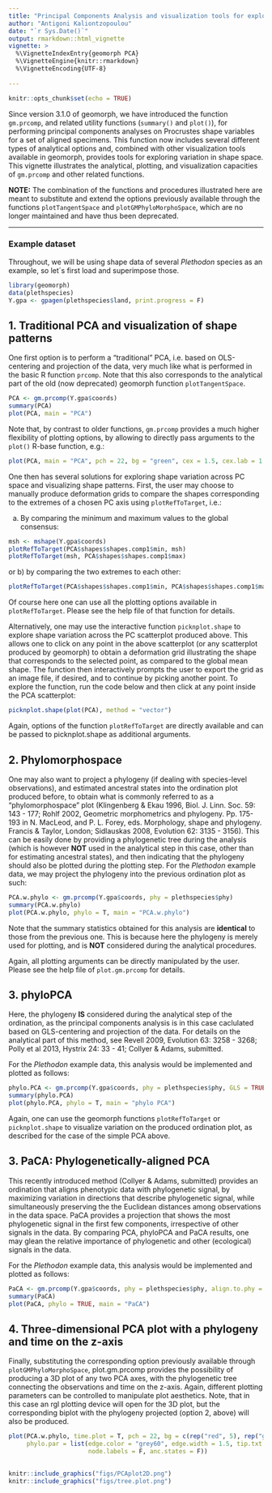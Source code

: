 ```yaml
---
title: "Principal Components Analysis and visualization tools for exploring shape space"
author: "Antigoni Kaliontzopoulou"
date: "`r Sys.Date()`"
output: rmarkdown::html_vignette
vignette: >
  %\VignetteIndexEntry{geomorph PCA}
  %\VignetteEngine{knitr::rmarkdown}
  %\VignetteEncoding{UTF-8}
  
---
```


```r
knitr::opts_chunk$set(echo = TRUE)
```


Since version 3.1.0 of geomorph, we have introduced the function `gm.prcomp`, and related utility functions (`summary()` and `plot()`), for performing principal components analyses on Procrustes shape variables for a set of aligned specimens. This function now includes several different types of analytical options and, combined with other visualization tools available in geomorph, provides tools for exploring variation in shape space. This vignette illustrates the analytical, plotting, and visualization capacities of `gm.prcomp` and other related functions.

**NOTE:** The combination of the functions and procedures illustrated here are meant to substitute and extend the options previously available through the functions `plotTangentSpace` and `plotGMPhyloMorphoSpace`, which are no longer maintained and have thus been deprecated. 

---
### Example dataset
Throughout, we will be using shape data of several *Plethodon* species as an example, so let´s first load and superimpose those.

```r
library(geomorph)
data(plethspecies) 
Y.gpa <- gpagen(plethspecies$land, print.progress = F)
```

## 1. Traditional PCA and visualization of shape patterns
One first option is to perform a "traditional" PCA, i.e. based on OLS-centering and projection of the data, very much like what is performed in the basic R function `prcomp`. Note that this also corresponds to the analytical part of the old (now deprecated) geomorph function `plotTangentSpace`.

```r
PCA <- gm.prcomp(Y.gpa$coords)
summary(PCA)
plot(PCA, main = "PCA")
```
 
Note that, by contrast to older functions, `gm.prcomp` provides a much higher flexibility of plotting options, by allowing to directly pass arguments to the `plot()` R-base function, e.g.: 

```r
plot(PCA, main = "PCA", pch = 22, bg = "green", cex = 1.5, cex.lab = 1.5, font.lab = 2)
```

One then has several solutions for exploring shape variation across PC space and visualizing shape patterns. First, the user may choose to manually produce deformation grids to compare the shapes corresponding to the extremes of a chosen PC axis using `plotRefToTarget`, i.e.:

a) By comparing the minimum and maximum values to the global consensus:

```r
msh <- mshape(Y.gpa$coords)
plotRefToTarget(PCA$shapes$shapes.comp1$min, msh)
plotRefToTarget(msh, PCA$shapes$shapes.comp1$max)
```

or b) by comparing the two extremes to each other:

```r
plotRefToTarget(PCA$shapes$shapes.comp1$min, PCA$shapes$shapes.comp1$max, method = "vector", mag = 2)
```

Of course here one can use all the plotting options available in `plotRefToTarget`. Please see the help file of that function for details.

Alternatively, one may use the interactive function `picknplot.shape` to explore shape variation across the PC scatterplot produced above. This allows one to click on any point in the above scatterplot (or any scatterplot produced by geomorph) to obtain a deformation grid illustrating the shape that corresponds to the selected point, as compared to the global mean shape. The function then interactively prompts the user to export the grid as an image file, if desired, and to continue by picking another point. To explore the function, run the code below and then click at any point inside the PCA scatterplot:


```r
picknplot.shape(plot(PCA), method = "vector")
```

Again, options of the function `plotRefToTarget` are directly available and can be passed to picknplot.shape as additional arguments.


## 2. Phylomorphospace
One may also want to project a phylogeny (if dealing with species-level observations), and estimated ancestral states into the ordination plot produced before, to obtain what is commonly referred to as a "phylomorphospace" plot (Klingenberg & Ekau 1996, Biol. J. Linn. Soc. 59: 143 - 177; Rohlf 2002, Geometric morphometrics and phylogeny. Pp. 175-193 in N. MacLeod, and P. L. Forey, eds. Morphology, shape and phylogeny. Francis & Taylor, London; Sidlauskas 2008, Evolution 62: 3135 - 3156). This can be easily done by providing a phylogenetic tree during the analysis (which is however **NOT** used in the analytical step in this case, other than for estimating ancestral states), and then indicating that the phylogeny should also be plotted during the plotting step. For the *Plethodon* example data, we may project the phylogeny into the previous ordination plot as such:

```r
PCA.w.phylo <- gm.prcomp(Y.gpa$coords, phy = plethspecies$phy)
summary(PCA.w.phylo)
plot(PCA.w.phylo, phylo = T, main = "PCA.w.phylo")
```

Note that the summary statistics obtained for this analysis are **identical** to those from the previous one. This is because here the phylogeny is merely used for plotting, and is **NOT** considered during the analytical procedures. 

Again, all plotting arguments can be directly manipulated by the user. Please see the help file of `plot.gm.prcomp` for details.

## 3. phyloPCA
Here, the phylogeny **IS** considered during the analytical step of the ordination, as the principal components analysis is in this case caclulated based on GLS-centering and projection of the data. For details on the analytical part of this method, see Revell 2009, Evolution 63: 3258 - 3268; Polly et al 2013, Hystrix 24: 33 - 41; Collyer & Adams, submitted. 

For the *Plethodon* example data, this analysis would be implemented and plotted as follows:

```r
phylo.PCA <- gm.prcomp(Y.gpa$coords, phy = plethspecies$phy, GLS = TRUE)
summary(phylo.PCA)
plot(phylo.PCA, phylo = T, main = "phylo PCA")
```

Again, one can use the geomorph functions `plotRefToTarget` or `picknplot.shape` to visualize variation on the produced ordination plot, as described for the case of the simple PCA above.

## 3. PaCA: Phylogenetically-aligned PCA

This recently introduced method (Collyer & Adams, submitted) provides an ordination that aligns phenotypic data with phylogenetic signal, by maximizing variation in directions that describe phylogenetic signal, while simultaneously preserving the the Euclidean distances among observations in the data space. PaCA provides a projection that shows the most phylogenetic signal in the first few components, irrespective of other signals in the data. By comparing PCA, phyloPCA and PaCA results, one may glean the relative importance of phylogenetic and other (ecological) signals in the data.

For the *Plethodon* example data, this analysis would be implemented and plotted as follows:

```r
PaCA <- gm.prcomp(Y.gpa$coords, phy = plethspecies$phy, align.to.phy = TRUE)
summary(PaCA)
plot(PaCA, phylo = TRUE, main = "PaCA")
```

## 4. Three-dimensional PCA plot with a phylogeny and time on the z-axis
Finally, substituting the corresponding option previously available through `plotGMPhyloMorphoSpace`, plot.gm.prcomp provides the possibility of producing a 3D plot of any two PCA axes, with the phylogenetic tree connecting the observations and time on the z-axis. Again, different plotting parameters can be controlled to manipulate plot aesthetics. Note, that in this case an rgl plotting device will open for the 3D plot, but the corresponding biplot with the phylogeny projected (option 2, above) will also be produced.

```r
plot(PCA.w.phylo, time.plot = T, pch = 22, bg = c(rep("red", 5), rep("green", 4)), cex = 2, 
     phylo.par = list(edge.color = "grey60", edge.width = 1.5, tip.txt.cex = 0.75,
                      node.labels = F, anc.states = F))
 
```
```r
knitr::include_graphics("figs/PCAplot2D.png")  
knitr::include_graphics("figs/tree.plot.png")  
```


